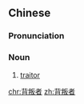 ==Chinese==
{{zh-forms|type=21}}

===Pronunciation===
{{zh-pron
|m=bèipànzhě
|cat=n
}}

===Noun===
{{zh-noun}}

# [[traitor]] {{gloss|one who violates his allegiance and betrays his/her country}}

[[chr:背叛者]]
[[zh:背叛者]]